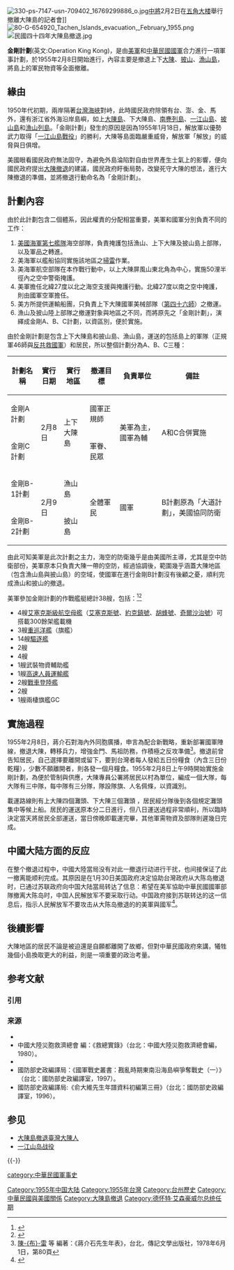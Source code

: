 [[File:330-ps-7147-usn-709402_16769299886_o.jpg|thumb]]{{le|羅伯特·P·布里斯科|Robert P. Briscoe}}[[海軍中將|中將]]2月2日在[[五角大楼|五角大楼]]舉行撤離大陳島的記者會]]
[[File:80-G-654920_Tachen_Islands_evacuation,_February_1955.png|thumb]]
[[File:民國四十四年大陳島撤退.jpg|thumb]]

'''金剛計劃'''(英文:Operation King Kong)，是由[[美軍|美軍]]和[[中華民國國軍|中華民國國軍]]合力進行一項軍事計劃，於1955年2月8日開始進行，內容主要是撤退上下[[大陳島|大陳]]、[[披山島|披山]]、[[漁山列島|漁山島]]，將島上的軍民物資等全面撤離。

== 緣由 ==
1950年代初期，兩岸隔著[[台灣海峽|台灣海峽]]對峙，此時國民政府除領有台、澎、金、馬外，還有浙江省外海沿岸島嶼，如上[[大陳島|大陳島]]、下大陳島、[[南麂列島|南麂列島]]、[[一江山島|一江山島]]、[[披山島|披山島]]和[[漁山列島|漁山列島]]。「金剛計劃」發生的原因是因為1955年1月18日，解放軍以優勢武力取得「[[一江山島戰役|一江山島戰役]]」的勝利，大陳等島面臨嚴重威脅，解放軍「解放」的威脅與日俱增。

美國眼看國民政府無法固守，為避免外島淪陷對自由世界產生士氣上的影響，便向國民政府提出[[大陳島撤退|大陳撤退]]的建議，國民政府盱衡局勢，改變死守大陳的想法，進行大陳撤退的準備，並將撤退行動命名為「金剛計劃」。

== 計劃內容 ==
由於此計劃包含二個體系，因此權責的分配相當重要，美軍和國軍分別負責不同的工作：
# [[美國海軍|美國海軍]][[第七艦隊|第七艦隊]]海空部隊，負責掩護包括漁山、上下大陳及披山島上部隊，以及軍品之轉進。
# 美海軍以艦船協同實施該地區之[[掃雷|掃雷]]作業。
# 美海軍航空部隊在本作戰行動中，以上大陳屏風山東北角為中心，實施50浬半徑內之空中警衛掩護。
# 美軍擔任北緯27度以北之海空支援與掩護行動。北緯27度以南之空中掩護，則由國軍空軍擔任。
# 美方所提供運輸船團，只負責上下大陳國軍美械部隊（[[第四十六師|第四十六師]]）之撤運。
# 漁山及披山陸上部隊之撤運對象與地區之不同，而將原先之「金剛計劃」，演繹成金剛A、B、C計劃，以資區別，便於實施。{{cfn|戡亂戰史|p=344}}

由於金剛計劃是包含上下大陳島和披山島、漁山島，運送的包括島上的軍隊（正規軍46師與[[反共救國軍|反共救國軍]]）和居民，所以整個計劃分為A、B、C三種：{{cfn|何政哲|y=2005|p=44}}
{| class="wikitable"
!計劃名稱  !!實行日期 !!實行地區 !!撤運目標 !!負責單位 !!備註 
|-
|金剛A計劃  ||rowspan=2  |2月8日
|rowspan=2  |上下大陳島 
|國軍正規師
|rowspan=2  |美軍為主，國軍為輔
|rowspan=2  |A和C合併實施
|-
|金剛C計劃  ||軍眷、民眾
|-
|金剛B-1計劃  ||rowspan=2  |2月9日
|漁山島 
|rowspan=2  |全體軍民
|rowspan=2  |國軍
|rowspan=2  |B計劃原為「大道計劃」，美國協同防衛
|-
|金剛B-2計劃  ||披山島 
|}

由此可知美軍是此次計劃之主力，海空的防衛幾乎是由美國所主導，尤其是空中防衛部份，美軍原本只負責大陳一帶的空防，經過協調後，範圍幾乎涵蓋大陳地區（包含漁山島與披山島）的空域，使國軍在進行金剛B計劃沒有後顧之憂，順利完成漁山和披山的撤退。

美軍參加金剛計劃的作戰艦艇總計38艘，包括：<ref>{{cite book
 |author       = 劉廣凱
 |author-link  = 劉廣凱
 |title        = 《劉廣凱將軍報國憶往》
 |url          = https://books.google.com/books?id=ZouZAAAAIAAJ&q=CVA八
 |series       = 中央研究院近代史研究所史料叢刊
 |volume       = 21
 |year         = 1994
 |location     = 台北
 |publisher    = [[中央研究院近代史研究所|中央研究院近代史研究所]]
 |isbn         = 978-957-671-199-2
 |page         = 頁103
 |access-date  = 2020-09-20
 |archive-date = 2020-09-13
 |archive-url  = https://web.archive.org/web/20200913151501/https://books.google.com/books?id=ZouZAAAAIAAJ&q=CVA%E5%85%AB
 |dead-url     = no
}}</ref><ref>{{cite book
 |author       = 楊晨光等
 |title        = 軍事史評論第24期
 |url          = https://books.google.com/books?id=5WQ6DwAAQBAJ&pg=PA183
 |date         = 2017-06-01
 |publisher    = 國防部政務辦公室
 |pages        = 頁183
 |id           = GGKEY:JB2WWJF89XD
 |access-date  = 2020-09-09
 |archive-date = 2020-09-11
 |archive-url  = https://web.archive.org/web/20200911085920/https://books.google.com/books?id=5WQ6DwAAQBAJ&pg=PA183
 |dead-url     = no
}}</ref>
* 4艘[[艾塞克斯級航空母艦|艾塞克斯級航空母艦]]（[[艾塞克斯號航空母艦|艾塞克斯號]]、[[約克鎮號航空母艦_(CV-10)|約克鎮號]]、[[胡蜂號航空母艦_(CV-18)|胡蜂號]]、[[奇爾沙治號航空母艦|奇爾沙治號]]）可搭載300餘架艦載機
* 3艘[[重巡洋艦|重巡洋艦]]（旗艦{{le|海倫娜號重巡洋艦|USS Helena (CA-75)|海倫娜號}}）
* 14艘[[驅逐艦|驅逐艦]]
* 2艘{{le|LSM-188級火箭登陸艦|LSM(R)-188-class landing ship medium|火箭艦}}
* 4艘{{le|武裝運輸艦|Attack transport|武裝人員輔助艦}}
* 1艘武裝物資輔助艦
* 1艘[[高速運輸艦|高速人員運輸艦]]
* 2艘[[戰車登陸艦|戰車登陸艦]]
* 2艘{{le|LSD船塢登陸艦|Dock landing ship}}
* 1艘兩棲旗艦GC

== 實施過程 ==
1955年2月8日，蔣介石對海內外同胞廣播，申言為配合新戰略，重新部署國軍陣線，撤退大陳，轉移兵力，增強金門、馬祖防務，作積極之反攻準備<ref name="年表，第80頁">[[陳布雷|陳-{布}-雷]] 等 編著：《蔣介石先生年表》，台北，傳記文學出版社，1978年6月1日，第80頁</ref>。撤退前曾告知居民，自己選擇要離開或留下，要到台灣者每人發給五日份糧食（內含三日份乾糧），少數不願離開者，則各發一個月糧食。1955年2月8日上午9時開始實施金剛計劃，為便於管制與供應，大陳專員公署將居民以村為單位，編成一個大隊，每大隊有三中隊，每中隊有三分隊，隊設隊旗、人名佩條，以資識別。

載運路線則有上大陳四個灘頭、下大陳三個灘頭 ，居民經分隊後到各個規定灘頭集中等候上船。居民的運送原本分二日進行，但八日運送過程非常順利，所以臨時決定當天將居民全部運送，當日傍晚即載運完畢，其他軍需物資及部隊則遲幾日完成。{{cfn|何政哲|y=2005|p=46}}

== 中國大陆方面的反应 ==
在整个撤退过程中，中國大陸當局没有对此一撤退行动进行干扰，也间接保证了此一撤离能顺利完成。其原因是在1月30日美国政府决定協助台灣政府从大陈岛撤退时，已通过苏联政府向中国大陆當局转达了信息：希望在美军協助中華民國國軍部隊撤离大陈岛时，中国人民解放军不要采取行动。中国政府接到苏联转达的这一信息后，指示人民解放军不要攻击从大陈岛撤退的的美軍與國军<ref>{{cite web |url = http://mil.big5.anhuinews.com/system/2005/01/18/001108483.shtml |title = 杨贵华：一江山岛登陆作战及其胜利的意义和影响 |access-date = 2012-11-04 |archive-url = https://web.archive.org/web/20150128012104/http://mil.big5.anhuinews.com/system/2005/01/18/001108483.shtml |archive-date = 2015-01-28 |dead-url = yes }}</ref>。

== 後續影響 ==
{{or|金剛計劃的實施有其時代背景，不能從單純的撤退計劃來觀察，自大陳島撤退後，台海危機的緊張稍微解除，對整個局勢有一定的影響。中華民國政府的兵力與資源則更加集中，在國防上算小有幫助。最重要的是美國曾口頭答應協防金門與馬祖，並給予台灣更多的幫助。}}

大陳地區的居民不論是被迫還是自願都離開了故鄉，但對中華民國政府來講，犧牲幾個小島換取更大的利益，則是一項重要的政治考量。

== 参考文献 ==
=== 引用 ===
{{Reflist}}

=== 来源 ===
* {{cite thesis 
| author = 何政哲
| title = 〈大陳過台灣－1950年代新移民的個案研究〉
| lay-url = http://etds.lib.tku.edu.tw/etdservice/view_metadata?etdun=U0002-0108200509440900
| lay-source = 淡江大學電子學位論文服務
| degree = 碩士
| location = 台北
| publisher = 淡江大學歷史所
| year = 2005
| doi = 10.6846/TKU.2005.00009
| ref = harv}}
* 中國大陸災胞救濟總會 編：《救總實錄》（台北：中國大陸災胞救濟總會編，1980）。
* {{cite book 
| author=國防部史政編譯局
| title = 《戡亂戰史（十四）－東南沿海地區作戰》
| location = 台北
| publisher = 國防部史政編譯室
| year = 1983
| ref = {{SfnRef|戡亂戰史}}}}
* 國防部史政編譯局：《國軍戰史叢書：戡亂時期東南沿海島嶼爭奪戰史（一）》（台北：國防部史政編譯室，1997）。
* 國防部史政編譯局:《俞大維先生年譜資料初編第三冊》（台北：國防部史政編譯室，1996）。

== 参见 ==
{{Portal box|中华民国|美国军事|海军|浙江|台湾|冷战}}
* [[大陳島撤退|大陳島撤退]]{{to}}[[臺灣大陳人|臺灣大陳人]]
* [[一江山岛战役|一江山岛战役]]

{{-}}
{{第二次国共内战}}
{{台州市}}
{{中華民國與美國關係}}

[[category:中華民國軍事史|category:中華民國軍事史]]
[[Category:1955年中国大陆|Category:1955年中国大陆]]
[[Category:1955年台灣|Category:1955年台灣]]
[[Category:台州歷史|Category:台州歷史]]
[[Category:中華民國與美國關係|Category:中華民國與美國關係]]
[[Category:大陳島撤退|Category:大陳島撤退]]
[[Category:德怀特·艾森豪威尔总统任期|Category:德怀特·艾森豪威尔总统任期]]